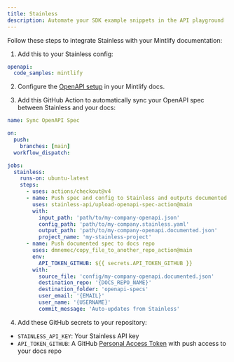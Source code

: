 ```yaml
---
title: Stainless
description: Automate your SDK example snippets in the API playground
---
```


Follow these steps to integrate Stainless with your Mintlify documentation:

1. Add this to your Stainless config:

```yaml openapi.stainless.yml
openapi:
  code_samples: mintlify
```

2. Configure the [OpenAPI setup](/api-playground/openapi/setup#in-the-repo) in your Mintlify docs.

3. Add this GitHub Action to automatically sync your OpenAPI spec between Stainless and your docs:

```yaml
name: Sync OpenAPI Spec

on:
  push:
    branches: [main]
  workflow_dispatch:

jobs:
  stainless:
    runs-on: ubuntu-latest
    steps:
      - uses: actions/checkout@v4
      - name: Push spec and config to Stainless and outputs documented spec
        uses: stainless-api/upload-openapi-spec-action@main
        with:
          input_path: 'path/to/my-company-openapi.json'
          config_path: 'path/to/my-company.stainless.yaml'
          output_path: 'path/to/my-company-openapi.documented.json'
          project_name: 'my-stainless-project'
      - name: Push documented spec to docs repo
        uses: dmnemec/copy_file_to_another_repo_action@main
        env:
          API_TOKEN_GITHUB: ${{ secrets.API_TOKEN_GITHUB }}
        with:
          source_file: 'config/my-company-openapi.documented.json'
          destination_repo: '{DOCS_REPO_NAME}'
          destination_folder: 'openapi-specs'
          user_email: '{EMAIL}'
          user_name: '{USERNAME}'
          commit_message: 'Auto-updates from Stainless'
```

4. Add these GitHub secrets to your repository:
- `STAINLESS_API_KEY`: Your Stainless API key
- `API_TOKEN_GITHUB`: A GitHub [Personal Access Token](https://docs.github.com/en/authentication/keeping-your-account-and-data-secure/managing-your-personal-access-tokens) with push access to your docs repo